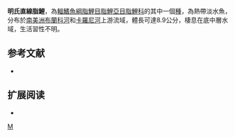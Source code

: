 {{Speciesbox 
| taxon = Moenkhausia miangi
| status = NE
| status_system = IUCN3.1
| authority =  [[Steindachner|Steindachner]], 1915
| synonyms = 
}}
'''明氏直線脂鯉'''，為[[輻鰭魚綱|輻鰭魚綱]][[脂鯉目|脂鯉目]][[脂鯉亞目|脂鯉亞目]][[脂鯉科|脂鯉科]]的其中一個[[種|種]]，為熱帶淡水魚，分布於[[南美洲|南美洲]][[布蘭科河|布蘭科河]]和[[卡羅尼河|卡羅尼河]]上游流域，體長可達8.9公分，棲息在底中層水域，生活習性不明。

==参考文献==
{{refbegin}}
*{{FishBase_species|genus=Moenkhausia|species=miangi|year=2013|month=12}}
{{refend}}

== 扩展阅读 ==
{{refbegin}}
*{{wikispecies-inline|Moenkhausia miangi|明氏直線脂鯉}}
{{refend}}
{{Taxonbar|from=Q6405836}}

[[Category:直線脂鯉屬|M]]


{{魚類小作品}}